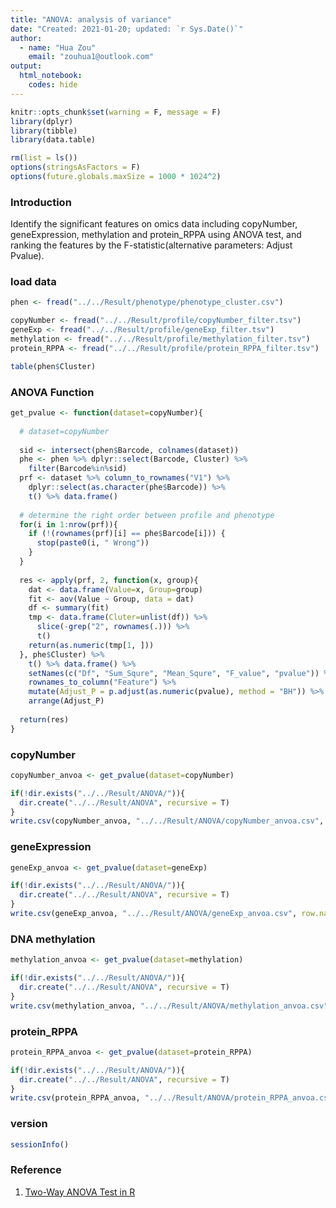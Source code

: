 ---
title: "ANOVA: analysis of variance"
date: "Created: 2021-01-20; updated: `r Sys.Date()`"
author: 
  - name: "Hua Zou"
    email: "zouhua1@outlook.com"
output: 
  html_notebook:
    codes: hide
---

```{r setup, include=FALSE}
knitr::opts_chunk$set(warning = F, message = F)
library(dplyr)
library(tibble)
library(data.table)

rm(list = ls())
options(stringsAsFactors = F)
options(future.globals.maxSize = 1000 * 1024^2)
```

### Introduction

Identify the significant features on omics data including copyNumber, geneExpression, methylation and protein_RPPA using ANOVA test, and ranking the features by the F-statistic(alternative parameters: Adjust Pvalue).

### load data 
```{r}
phen <- fread("../../Result/phenotype/phenotype_cluster.csv")

copyNumber <- fread("../../Result/profile/copyNumber_filter.tsv")
geneExp <- fread("../../Result/profile/geneExp_filter.tsv")
methylation <- fread("../../Result/profile/methylation_filter.tsv")
protein_RPPA <- fread("../../Result/profile/protein_RPPA_filter.tsv")

table(phen$Cluster)
```


### ANOVA Function
```{r}
get_pvalue <- function(dataset=copyNumber){
  
  # dataset=copyNumber
  
  sid <- intersect(phen$Barcode, colnames(dataset))
  phe <- phen %>% dplyr::select(Barcode, Cluster) %>%
    filter(Barcode%in%sid)
  prf <- dataset %>% column_to_rownames("V1") %>%
    dplyr::select(as.character(phe$Barcode)) %>% 
    t() %>% data.frame()
  
  # determine the right order between profile and phenotype 
  for(i in 1:nrow(prf)){ 
    if (!(rownames(prf)[i] == phe$Barcode[i])) {
      stop(paste0(i, " Wrong"))
    }
  }  
  
  res <- apply(prf, 2, function(x, group){
    dat <- data.frame(Value=x, Group=group)
    fit <- aov(Value ~ Group, data = dat)
    df <- summary(fit)
    tmp <- data.frame(Cluter=unlist(df)) %>% 
      slice(-grep("2", rownames(.))) %>% 
      t()    
    return(as.numeric(tmp[1, ]))
  }, phe$Cluster) %>%
    t() %>% data.frame() %>%
    setNames(c("Df", "Sum_Squre", "Mean_Squre", "F_value", "pvalue")) %>%
    rownames_to_column("Feature") %>%
    mutate(Adjust_P = p.adjust(as.numeric(pvalue), method = "BH")) %>%
    arrange(Adjust_P)
  
  return(res)
}
```


### copyNumber
```{r}
copyNumber_anvoa <- get_pvalue(dataset=copyNumber)

if(!dir.exists("../../Result/ANOVA/")){
  dir.create("../../Result/ANOVA", recursive = T)
}
write.csv(copyNumber_anvoa, "../../Result/ANOVA/copyNumber_anvoa.csv", row.names = F)
```


### geneExpression
```{r}
geneExp_anvoa <- get_pvalue(dataset=geneExp)

if(!dir.exists("../../Result/ANOVA/")){
  dir.create("../../Result/ANOVA", recursive = T)
}
write.csv(geneExp_anvoa, "../../Result/ANOVA/geneExp_anvoa.csv", row.names = F)
```


### DNA methylation
```{r}
methylation_anvoa <- get_pvalue(dataset=methylation)

if(!dir.exists("../../Result/ANOVA/")){
  dir.create("../../Result/ANOVA", recursive = T)
}
write.csv(methylation_anvoa, "../../Result/ANOVA/methylation_anvoa.csv", row.names = F)
```


### protein_RPPA
```{r}
protein_RPPA_anvoa <- get_pvalue(dataset=protein_RPPA)

if(!dir.exists("../../Result/ANOVA/")){
  dir.create("../../Result/ANOVA", recursive = T)
}
write.csv(protein_RPPA_anvoa, "../../Result/ANOVA/protein_RPPA_anvoa.csv", row.names = F)
```


### version
```{r}
sessionInfo()
```


### Reference 

1. [Two-Way ANOVA Test in R](http://www.sthda.com/english/wiki/two-way-anova-test-in-r#two-way-anova-test-hypotheses)

